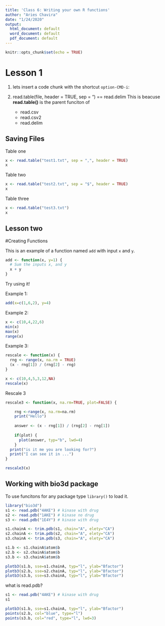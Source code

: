 ```yaml
---
title: 'Class 6: Writing your own R functions'
author: "Aries Chavira"
date: "1/24/2020"
output:
  html_document: default
  word_document: default
  pdf_document: default
---
```


```r
knitr::opts_chunk$set(echo = TRUE)
```

# Lesson 1 

1. lets insert a code chunk with the shortcut `option-CMD-i`:

2. read.table(file, header = TRUE, sep = "\t") == read.delim 
    This is beacuse **read.table()** is the parent funciton of 
    - read.csv
    - read.csv2
    - read.delim
    
## Saving Files 
Table one 

```r
x <- read.table("test1.txt", sep = ",", header = TRUE)
x
```

Table two
```r
x <- read.table("test2.txt", sep = "$", header = TRUE)
x
```

Table three
```r
x <- read.table("test3.txt")
x
```

## Lesson two 

#Creating Functions 

This is an example of a function named `add` with input `x` and `y`.
```r
add <- function(x, y=1) {
  # Sum the inputs x, and y
  x + y
}
```

Try using it! 

Example 1: 
```r
add(x=c(1,6,2), y=4)
```

Example 2:
```r
x <- c(10,4,22,6)
min(x)
max(x)
range(x)
```

Example 3: 
```r
rescale <- function(x) {
  rng <- range(x, na.rm = TRUE)
  (x - rng[1]) / (rng[2] - rng)
}
```

```r
x <- c(10,4,5,3,12,NA)
rescale(x) 
```

Rescale 3
```r
rescale3 <- function(x, na.rm=TRUE, plot=FALSE) {

    rng <-range(x, na.rm=na.rm)
    print("Hello")
 
    answer <- (x - rng[1]) / (rng[2] - rng[1])
    
    if(plot) {
      plot(answer, typ="b", lwd=4)
    }
  print("is it me you are looking for?")
  print("I can see it in ...")
}

rescale3(x)
```

## Working with bio3d package

To use funcitons for any package type `library()` to load it. 
```r
library("bio3d")
s1 <- read.pdb("4AKE") # kinase with drug
s2 <- read.pdb("1AKE") # kinase no drug
s3 <- read.pdb("1E4Y") # kinase with drug

s1.chainA <- trim.pdb(s1, chain="A", elety="CA")
s2.chainA <- trim.pdb(s2, chain="A", elety="CA")
s3.chainA <- trim.pdb(s3, chain="A", elety="CA")

s1.b <- s1.chainA$atom$b
s2.b <- s2.chainA$atom$b
s3.b <- s3.chainA$atom$b

plotb3(s1.b, sse=s1.chainA, typ="l", ylab="Bfactor")
plotb3(s2.b, sse=s2.chainA, typ="l", ylab="Bfactor")
plotb3(s3.b, sse=s3.chainA, typ="l", ylab="Bfactor")
```

what is read.pdb?
```r
s1 <- read.pdb("4AKE") # kinase with drug
s1
```

```r
plotb3(s1.b, sse=s1.chainA, typ="l", ylab="Bfactor")
points(s2.b, col="blue", type="l")
points(s3.b, col="red", type="l", lwd=3)
```



